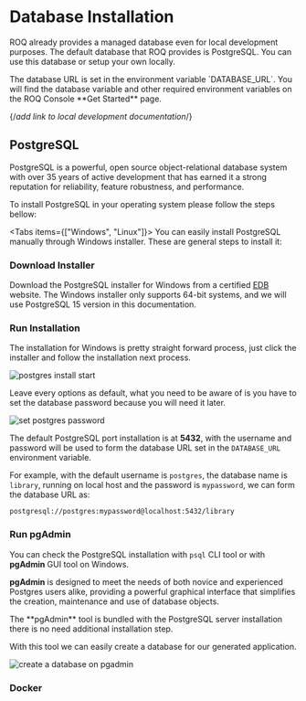 
# Database Installation

ROQ already provides a managed database even for local development purposes. The default database that ROQ provides is PostgreSQL. You can use this database or setup your own locally. 

<Callout type="info">
The database URL is set in the environment variable `DATABASE_URL`. You will find the database variable and other required environment variables on the ROQ Console **Get Started** page.
</Callout>

{/*add link to local development documentation*/}

## PostgreSQL

PostgreSQL is a powerful, open source object-relational database system with over 35 years of active development that has earned it a strong reputation for reliability, feature robustness, and performance.

To install PostgreSQL in your operating system please follow the steps bellow:

<Tabs items={["Windows", "Linux"]}>
<Tab>
You can easily install PostgreSQL manually through Windows installer. These are general steps to install it:
<Steps>

### Download Installer

Download the PostgreSQL installer for Windows from a certified [EDB](https://www.enterprisedb.com/downloads/postgres-postgresql-downloads) website. The Windows installer only supports 64-bit systems, and we will use PostgreSQL 15 version in this documentation.

### Run Installation

The installation for Windows is pretty straight forward process, just click the installer and follow the installation next process.

![postgres install start](/postgresql-install-1.png)

Leave every options as default, what you need to be aware of is you have to set the database password because you will need it later.

![set postgres password](/postgresql-install-password.png)

The default PostgreSQL port installation is at **5432**, with the username and password will be used to form the database URL set in the `DATABASE_URL` environment variable. 

For example, with the default username is `postgres`, the database name is `library`, running on local host and the password is `mypassword`, we can form the database URL as:

```shell
postgresql://postgres:mypassword@localhost:5432/library
```

### Run pgAdmin

You can check the PostgreSQL installation with `psql` CLI tool or with **pgAdmin** GUI tool on Windows.

**pgAdmin** is designed to meet the needs of both novice and experienced Postgres users alike, providing a powerful graphical interface that simplifies the creation, maintenance and use of database objects.

<Callout type="info">
The **pgAdmin** tool is bundled with the PostgreSQL server installation there is no need additional installation step.
</Callout>

With this tool we can easily create a database for our generated application.

![create a database on pgadmin](/pgadmin-create-db.png)

</Steps>
</Tab>
</Tabs>

### Docker

